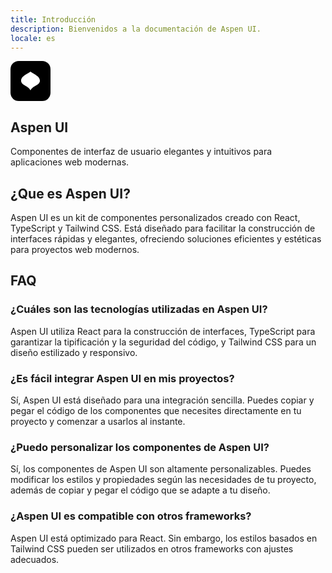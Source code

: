 ```yaml
---
title: Introducción
description: Bienvenidos a la documentación de Aspen UI.
locale: es
---
```


<div className="flex justify-center items-center p-4 rounded-lg border-[1px] border-border bg-card">
  <article className="relative p-8 flex flex-col gap-4 justify-center items-center ">
    <svg
      width="64"
      height="64"
      viewBox="0 0 34 34"
      fill="none"
      xmlns="http://www.w3.org/2000/svg"
      aria-hidden="true"
      className="drop-shadow-md"
    >
      <rect width="34" height="34" rx="7" fill="#000" />
      <path
        d="M25 16.7576C25 20.7742 18.7778 21 17 25C15.2222 21 9 20.7742 9 16.7576C9 13 13.4444 11.5 17 9C20.5 11.5 25 13 25 16.7576Z"
        fill="#ffffff"
      />
    </svg>
    <h1 className="text-3xl font-bold">Aspen UI</h1>
    <p className="text-center ">
      Componentes de interfaz de usuario elegantes y intuitivos para
      aplicaciones web modernas.
    </p>
  </article>
</div>

## ¿Que es Aspen UI?

Aspen UI es un kit de componentes personalizados creado con React, TypeScript y Tailwind CSS. Está diseñado para facilitar la construcción de interfaces rápidas y elegantes, ofreciendo soluciones eficientes y estéticas para proyectos web modernos.

## FAQ

### ¿Cuáles son las tecnologías utilizadas en Aspen UI?

Aspen UI utiliza React para la construcción de interfaces, TypeScript para garantizar la tipificación y la seguridad del código, y Tailwind CSS para un diseño estilizado y responsivo.

### ¿Es fácil integrar Aspen UI en mis proyectos?

Sí, Aspen UI está diseñado para una integración sencilla. Puedes copiar y pegar el código de los componentes que necesites directamente en tu proyecto y comenzar a usarlos al instante.

### ¿Puedo personalizar los componentes de Aspen UI?

Sí, los componentes de Aspen UI son altamente personalizables. Puedes modificar los estilos y propiedades según las necesidades de tu proyecto, además de copiar y pegar el código que se adapte a tu diseño.

### ¿Aspen UI es compatible con otros frameworks?

Aspen UI está optimizado para React. Sin embargo, los estilos basados en Tailwind CSS pueden ser utilizados en otros frameworks con ajustes adecuados.
